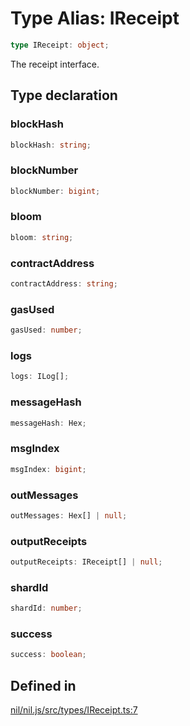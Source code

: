# Type Alias: IReceipt

```ts
type IReceipt: object;
```

The receipt interface.

## Type declaration

### blockHash

```ts
blockHash: string;
```

### blockNumber

```ts
blockNumber: bigint;
```

### bloom

```ts
bloom: string;
```

### contractAddress

```ts
contractAddress: string;
```

### gasUsed

```ts
gasUsed: number;
```

### logs

```ts
logs: ILog[];
```

### messageHash

```ts
messageHash: Hex;
```

### msgIndex

```ts
msgIndex: bigint;
```

### outMessages

```ts
outMessages: Hex[] | null;
```

### outputReceipts

```ts
outputReceipts: IReceipt[] | null;
```

### shardId

```ts
shardId: number;
```

### success

```ts
success: boolean;
```

## Defined in

[nil/nil.js/src/types/IReceipt.ts:7](https://github.com/NilFoundation/nil.js/blob/08a7f90027b4c09b608245b19f15f6fb7ae1ff03/src/types/IReceipt.ts#L7)
